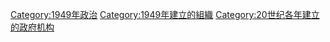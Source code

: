 {{Cat topic in year|topic=建立政府機構|year=1949}}

[[Category:1949年政治|Category:1949年政治]]
[[Category:1949年建立的組織|Category:1949年建立的組織]]
[[Category:20世纪各年建立的政府机构|Category:20世纪各年建立的政府机构]]